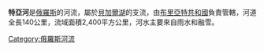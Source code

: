 {{Unreferenced|time=2021-12-15T16:12:47+00:00}}
'''特亞河'''是[[俄羅斯|俄羅斯]]的河流，屬於[[貝加爾湖|貝加爾湖]]的支流，由[[布里亞特共和國|布里亞特共和國]]負責管轄，河道全長140公里，流域面積2,400平方公里，河水主要來自雨水和融雪。

{{Russia-geo-stub}}
[[Category:俄羅斯河流|Category:俄羅斯河流]]